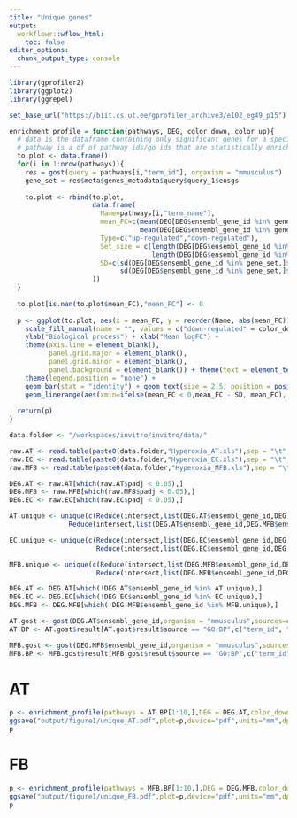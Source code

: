 ```yaml
---
title: "Unique genes"
output:
  workflowr::wflow_html:
    toc: false
editor_options:
  chunk_output_type: console
---
```


```r
library(gprofiler2)
library(ggplot2)
library(ggrepel)

set_base_url("https://biit.cs.ut.ee/gprofiler_archive3/e102_eg49_p15")

enrichment_profile = function(pathways, DEG, color_down, color_up){
  # data is the dataframe containing only significant genes for a specific cell type
  # pathway is a df of pathway ids/go ids that are statistically enriched from geneprofile
  to.plot <- data.frame()
  for(i in 1:nrow(pathways)){
    res = gost(query = pathways[i,"term_id"], organism = "mmusculus")
    gene_set = res$meta$genes_metadata$query$query_1$ensgs
    
    to.plot <- rbind(to.plot,
                     data.frame(
                       Name=pathways[i,"term_name"],
                       mean_FC=c(mean(DEG[DEG$ensembl_gene_id %in% gene_set,]$log2FoldChange[DEG[DEG$ensembl_gene_id %in% gene_set,]$log2FoldChange > 0]),
                                 mean(DEG[DEG$ensembl_gene_id %in% gene_set,]$log2FoldChange[DEG[DEG$ensembl_gene_id %in% gene_set,]$log2FoldChange < 0])),
                       Type=c("up-regulated","down-regulated"),
                       Set_size = c(length(DEG[DEG$ensembl_gene_id %in% gene_set,]$log2FoldChange[DEG[DEG$ensembl_gene_id %in% gene_set,]$log2FoldChange > 0]),
                                    length(DEG[DEG$ensembl_gene_id %in% gene_set,]$log2FoldChange[DEG[DEG$ensembl_gene_id %in% gene_set,]$log2FoldChange < 0])),
                       SD=c(sd(DEG[DEG$ensembl_gene_id %in% gene_set,]$log2FoldChange[DEG[DEG$ensembl_gene_id %in% gene_set,]$log2FoldChange > 0]),
                            sd(DEG[DEG$ensembl_gene_id %in% gene_set,]$log2FoldChange[DEG[DEG$ensembl_gene_id %in% gene_set,]$log2FoldChange < 0]))
                     ))
  }
  
  to.plot[is.nan(to.plot$mean_FC),"mean_FC"] <- 0
  
  p <- ggplot(to.plot, aes(x = mean_FC, y = reorder(Name, abs(mean_FC)), fill = Type, label = Set_size)) + 
    scale_fill_manual(name = "", values = c("down-regulated" = color_down, "up-regulated" = color_up)) + 
    ylab("Biological process") + xlab("Mean logFC") + 
    theme(axis.line = element_blank(),
          panel.grid.major = element_blank(),
          panel.grid.minor = element_blank(),
          panel.background = element_blank()) + theme(text = element_text(size = 8)) + 
    theme(legend.position = "none") +
    geom_bar(stat = "identity") + geom_text(size = 2.5, position = position_stack(vjust = 0.5)) +
    geom_linerange(aes(xmin=ifelse(mean_FC < 0,mean_FC - SD, mean_FC), xmax=ifelse(mean_FC > 0,mean_FC + SD, mean_FC) ))
  
  return(p)
}

data.folder <- "/workspaces/invitro/invitro/data/"

raw.AT <- read.table(paste0(data.folder,"Hyperoxia_AT.xls"),sep = "\t",header = T,stringsAsFactors = F)
raw.EC <- read.table(paste0(data.folder,"Hyperoxia_EC.xls"),sep = "\t",header = T,stringsAsFactors = F)
raw.MFB <- read.table(paste0(data.folder,"Hyperoxia_MFB.xls"),sep = "\t",header = T,stringsAsFactors = F)

DEG.AT <- raw.AT[which(raw.AT$padj < 0.05),]
DEG.MFB <- raw.MFB[which(raw.MFB$padj < 0.05),]
DEG.EC <- raw.EC[which(raw.EC$padj < 0.05),]

AT.unique <- unique(c(Reduce(intersect,list(DEG.AT$ensembl_gene_id,DEG.EC$ensembl_gene_id)),
               Reduce(intersect,list(DEG.AT$ensembl_gene_id,DEG.MFB$ensembl_gene_id))))

EC.unique <- unique(c(Reduce(intersect,list(DEG.EC$ensembl_gene_id,DEG.AT$ensembl_gene_id)),
                      Reduce(intersect,list(DEG.EC$ensembl_gene_id,DEG.MFB$ensembl_gene_id))))

MFB.unique <- unique(c(Reduce(intersect,list(DEG.MFB$ensembl_gene_id,DEG.AT$ensembl_gene_id)),
                      Reduce(intersect,list(DEG.MFB$ensembl_gene_id,DEG.EC$ensembl_gene_id))))

DEG.AT <- DEG.AT[which(!DEG.AT$ensembl_gene_id %in% AT.unique),]
DEG.EC <- DEG.EC[which(!DEG.EC$ensembl_gene_id %in% EC.unique),]
DEG.MFB <- DEG.MFB[which(!DEG.MFB$ensembl_gene_id %in% MFB.unique),]

AT.gost <- gost(DEG.AT$ensembl_gene_id,organism = "mmusculus",sources=c("GO:MF", "GO:BP","GO:CC", "KEGG"))
AT.BP <- AT.gost$result[AT.gost$result$source == "GO:BP",c("term_id", "source", "term_name", "p_value", "query_size", "term_size", "intersection_size")]

MFB.gost <- gost(DEG.MFB$ensembl_gene_id,organism = "mmusculus",sources=c("GO:MF", "GO:BP","GO:CC", "KEGG"))
MFB.BP <- MFB.gost$result[MFB.gost$result$source == "GO:BP",c("term_id", "source", "term_name", "p_value", "query_size", "term_size", "intersection_size")]
```

# AT

```r
p <- enrichment_profile(pathways = AT.BP[1:10,],DEG = DEG.AT,color_down = "#ACD49F",color_up = "#008F00")
ggsave("output/figure1/unique_AT.pdf",plot=p,device="pdf",units="mm",dpi=600,width = 105,height = 60)
p
```

# FB

```r
p <- enrichment_profile(pathways = MFB.BP[1:10,],DEG = DEG.MFB,color_down = "#DF758C",color_up = "#E7298A")
ggsave("output/figure1/unique_FB.pdf",plot=p,device="pdf",units="mm",dpi=600,width = 105,height = 60)
p
```